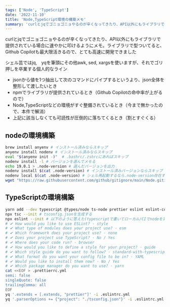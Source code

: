 ```yaml
---
tags: ['Node', 'TypeScript']
date: '2022-11-10'
title: 'Node,TypeScript環境の構築メモ'
summary: 'curlとjqでゴニョゴニョやるのが辛くなってきたり、API以外にもライブラリで提供されている場合に速やかに叩けるようにメモ。ライブラリで型ついてると、Github Copilotも最大限活きるので、とても高速に開発できました。'
---
```



curlとjqでゴニョゴニョやるのが辛くなってきたり、API以外にもライブラリで提供されている場合に速やかに叩けるようにメモ。ライブラリで型ついてると、Github Copilotも最大限活きるので、とても高速に開発できました

シェル芸ではjq,　yqを筆頭にその他awk, sed, xargsを使いますが、それでゴリ押しを卒業する個人的なライン

- jsonから値を1つ抽出して次のコマンドにパイプするというより、json全体を整形して渡したいとき
- npmでライブラリが提供されているとき（Github Copilotの命中率が上がるので）
- Node,TypeScriptなどの環境がすぐ整備されているとき（今まで無かったので、本件で解消）
- 上記に該当しなくても可読性が圧倒的に落ちてくるとき（割とすぐくる）

## nodeの環境構築

```bash
brew install anyenv # インストール済みならスキップ
anyenv install nodenv # インストール済みならスキップ
eval "$(anyenv init -)"  # .bashrc/.zshrcにあればスキップ
nodenv install -l # バージョンを選んでメモる
echo 19.0.1 > .node-version # 選んだバージョンを出力
nodenv install $(cat .node-version) # インストール済みバージョンならスキップ 
nodenv local $(cat .node-version) # シェル再起動するなら.node-version存在する時点で不要かも
wget "https://raw.githubusercontent.com/github/gitignore/main/Node.gitignore" -O ".gitignore"
```

## TypeScriptの環境構築

```bash
yarn add --dev typescript @types/node ts-node prettier eslint eslint-config-prettier
npx tsc --init # tsconfig.jsonを生成する
npx eslint --init # 以下のように答えた(typescriptで書いてローカル/CIでnodeを実行したいだけのケース)
# ✔ How would you like to use ESLint? · style
# ✔ What type of modules does your project use? · esm
# ✔ Which framework does your project use? · none
# ✔ Does your project use TypeScript? · No / Yes
# ✔ Where does your code run? · browser
# ✔ How would you like to define a style for your project? · guide
# ✔ Which style guide do you want to follow? · standard-with-typescript
# ✔ What format do you want your config file to be in? · YAML
# ✔ Would you like to install them now? · No / Yes
# ✔ Which package manager do you want to use? · yarn
cat <<EOF > .prettierrc.yml
semi: false
singleQuote: false
trailingComma: all
EOF
yq '.extends = [.extends, "prettier"]' -i .eslintrc.yml
yq '.parserOptions += {"project": "./tsconfig.json"}' -i .eslintrc.yml
```
